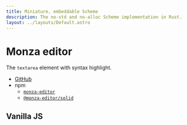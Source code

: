 ```yaml
---
title: Miniature, embeddable Scheme
description: The no-std and no-alloc Scheme implementation in Rust.
layout: ../layouts/Default.astro
---
```



# Monza editor

The `textarea` element with syntax highlight.

- [GitHub](https://github.com/raviqqe/monza-editor)
- npm
  - [`monza-editor`]("https://www.npmjs.com/package/monza-editor")
  - [`@monza-editor/solid`]("https://www.npmjs.com/package/monza-editor")

## Vanilla JS

<VanillaEditor />
